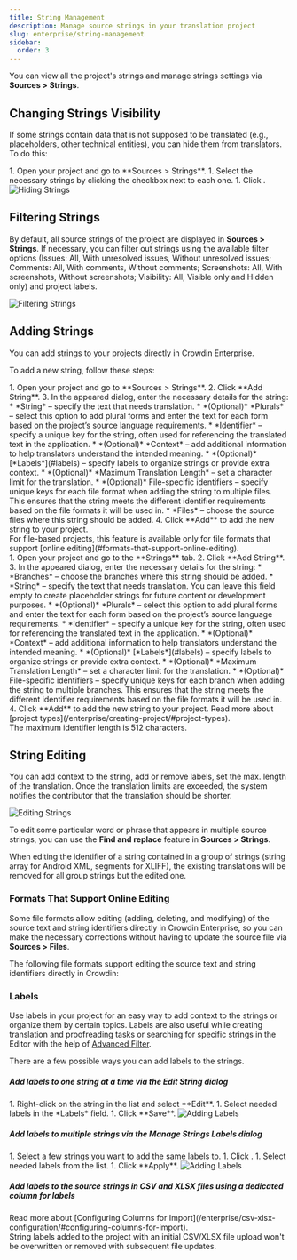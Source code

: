 ```yaml
---
title: String Management
description: Manage source strings in your translation project
slug: enterprise/string-management
sidebar:
  order: 3
---
```



You can view all the project's strings and manage strings settings via **Sources > Strings**.

## Changing Strings Visibility

If some strings contain data that is not supposed to be translated (e.g., placeholders, other technical entities), you can hide them from translators. To do this:

<Steps>
  1. Open your project and go to **Sources > Strings**.
  1. Select the necessary strings by clicking the checkbox next to each one.
  1. Click <Icon name="mdi:eye-off" class="inline-icon" />.
</Steps>

<Image src={stringHide} alt="Hiding Strings" />

## Filtering Strings

By default, all source strings of the project are displayed in **Sources > Strings**. If necessary, you can filter out strings using the available filter options (Issues: All, With unresolved issues, Without unresolved issues; Comments: All, With comments, Without comments; Screenshots: All, With screenshots, Without screenshots; Visibility: All, Visible only and Hidden only) and project labels.

<Image src={stringFilter} alt="Filtering Strings" />

## Adding Strings

You can add strings to your projects directly in Crowdin Enterprise.

To add a new string, follow these steps:

<Tabs syncKey="projectType">
  <TabItem label="File-based project">
    <Steps>
      1. Open your project and go to **Sources > Strings**.
      2. Click **Add String**.
      3. In the appeared dialog, enter the necessary details for the string:
          * *String* &ndash; specify the text that needs translation.
          * *(Optional)* *Plurals* &ndash; select this option to add plural forms and enter the text for each form based on the project’s source language requirements.
          * *Identifier* &ndash; specify a unique key for the string, often used for referencing the translated text in the application.
          * *(Optional)* *Context* &ndash; add additional information to help translators understand the intended meaning.
          * *(Optional)* [*Labels*](#labels) &ndash; specify labels to organize strings or provide extra context.
          * *(Optional)* *Maximum Translation Length* &ndash; set a character limit for the translation.
          * *(Optional)* File-specific identifiers &ndash; specify unique keys for each file format when adding the string to multiple files. This ensures that the string meets the different identifier requirements based on the file formats it will be used in.
          * *Files* &ndash; choose the source files where this string should be added.
      4. Click **Add** to add the new string to your project.
    </Steps>
    <Aside>
      For file-based projects, this feature is available only for file formats that support [online editing](#formats-that-support-online-editing).
    </Aside>
  </TabItem>
  <TabItem label="String-based project">
    <Steps>
      1. Open your project and go to the **Strings** tab.
      2. Click **Add String**.
      3. In the appeared dialog, enter the necessary details for the string:
          * *Branches* &ndash; choose the branches where this string should be added.
          * *String* &ndash; specify the text that needs translation. You can leave this field empty to create placeholder strings for future content or development purposes.
          * *(Optional)* *Plurals* &ndash; select this option to add plural forms and enter the text for each form based on the project’s source language requirements.
          * *Identifier* &ndash; specify a unique key for the string, often used for referencing the translated text in the application.
          * *(Optional)* *Context* &ndash; add additional information to help translators understand the intended meaning.
          * *(Optional)* [*Labels*](#labels) &ndash; specify labels to organize strings or provide extra context.
          * *(Optional)* *Maximum Translation Length* &ndash; set a character limit for the translation.
          * *(Optional)* File-specific identifiers &ndash; specify unique keys for each branch when adding the string to multiple branches. This ensures that the string meets the different identifier requirements based on the file formats it will be used in.
      4. Click **Add** to add the new string to your project.
    </Steps>
  </TabItem>
</Tabs>

<ReadMore>
  Read more about [project types](/enterprise/creating-project/#project-types).
</ReadMore>

<Aside type="caution" title="Limitations">
  The maximum identifier length is 512 characters.
</Aside>

## String Editing

You can add context to the string, add or remove labels, set the max. length of the translation. Once the translation limits are exceeded, the system notifies the contributor that the translation should be shorter.

<Image src={stringEdit} alt="Editing Strings" class="width-lg crowdin-modal" />

To edit some particular word or phrase that appears in multiple source strings, you can use the <Icon name="mdi:find-replace" class="inline-icon" /> **Find and replace** feature in **Sources > Strings**.

<Aside type="caution">
  When editing the identifier of a string contained in a group of strings (string array for Android XML, segments for XLIFF), the existing translations will be removed for all group strings but the edited one.
</Aside>

### Formats That Support Online Editing

Some file formats allow editing (adding, deleting, and modifying) of the source text and string identifiers directly in Crowdin Enterprise, so you can make the necessary corrections without having to update the source file via **Sources > Files**.

The following file formats support editing the source text and string identifiers directly in Crowdin:

<Include file="editable-formats-list.mdx" />

### Labels

Use labels in your project for an easy way to add context to the strings or organize them by certain topics. Labels are also useful while creating translation and proofreading tasks or searching for specific strings in the Editor with the help of [Advanced Filter](/enterprise/online-editor/#advanced-filter).

<LinkCard
  title="Managing Project Labels"
  description="Learn how to make your Crowdin project labels."
  href="/enterprise/project-settings/labels/"
/>

There are a few possible ways you can add labels to the strings.

##### Add labels to one string at a time via the *Edit String* dialog

<Steps>
  1. Right-click on the string in the list and select **Edit**.
  1. Select needed labels in the *Labels* field.
  1. Click **Save**. <Image src={labelsAddingToOneString} alt="Adding Labels" class="width-lg crowdin-modal" />
</Steps>

##### Add labels to multiple strings via the *Manage Strings Labels* dialog

<Steps>
  1. Select a few strings you want to add the same labels to.
  1. Click <Icon name="mdi:label" class="inline-icon" />.
  1. Select needed labels from the list.
  1. Click **Apply**. <Image src={labelsAddingToMultipleStrings} alt="Adding Labels" />
</Steps>

##### Add labels to the source strings in CSV and XLSX files using a dedicated column for labels

<ReadMore>
  Read more about [Configuring Columns for Import](/enterprise/csv-xlsx-configuration/#configuring-columns-for-import).
</ReadMore>

<Aside>
  String labels added to the project with an initial CSV/XLSX file upload won't be overwritten or removed with subsequent file updates.
</Aside>
